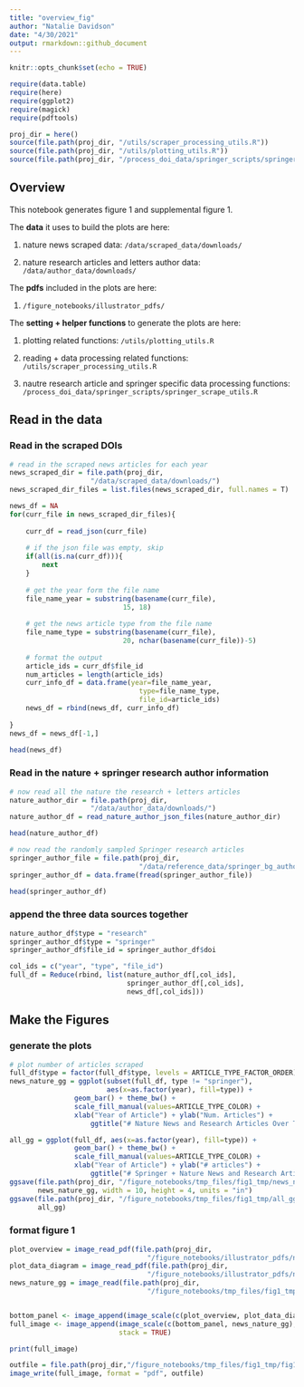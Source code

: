 ```yaml
---
title: "overview_fig"
author: "Natalie Davidson"
date: "4/30/2021"
output: rmarkdown::github_document
---
```


```r
knitr::opts_chunk$set(echo = TRUE)

require(data.table)
require(here)
require(ggplot2)
require(magick)
require(pdftools)

proj_dir = here()
source(file.path(proj_dir, "/utils/scraper_processing_utils.R"))
source(file.path(proj_dir, "/utils/plotting_utils.R"))
source(file.path(proj_dir, "/process_doi_data/springer_scripts/springer_scrape_utils.R"))

```


## Overview

This notebook generates figure 1 and supplemental figure 1.


The **data** it uses to build the plots are here:

1. nature news scraped data: `/data/scraped_data/downloads/`

2. nature research articles and letters author data: `/data/author_data/downloads/`


The **pdfs** included in the plots are here:

1. `/figure_notebooks/illustrator_pdfs/`

The **setting + helper functions** to generate the plots are here:

1. plotting related functions: `/utils/plotting_utils.R`

2. reading + data processing related functions: `/utils/scraper_processing_utils.R`

3. nautre research article and springer specific data processing functions: `/process_doi_data/springer_scripts/springer_scrape_utils.R`




## Read in the data

### Read in the scraped DOIs

```r


# read in the scraped news articles for each year
news_scraped_dir = file.path(proj_dir,
                    "/data/scraped_data/downloads/")
news_scraped_dir_files = list.files(news_scraped_dir, full.names = T)

news_df = NA
for(curr_file in news_scraped_dir_files){
    
    curr_df = read_json(curr_file)
    
    # if the json file was empty, skip
    if(all(is.na(curr_df))){
        next
    }
    
    # get the year form the file name
    file_name_year = substring(basename(curr_file), 
                            15, 18)
    
    # get the news article type from the file name
    file_name_type = substring(basename(curr_file), 
                            20, nchar(basename(curr_file))-5)
    
    # format the output
    article_ids = curr_df$file_id
    num_articles = length(article_ids)
    curr_info_df = data.frame(year=file_name_year, 
                                type=file_name_type, 
                                file_id=article_ids)
    news_df = rbind(news_df, curr_info_df)
    
}
news_df = news_df[-1,]

head(news_df)

```

### Read in the nature + springer research author information

```r

# now read all the nature the research + letters articles
nature_author_dir = file.path(proj_dir,
                    "/data/author_data/downloads/")
nature_author_df = read_nature_author_json_files(nature_author_dir)

head(nature_author_df)

# now read the randomly sampled Springer research articles
springer_author_file = file.path(proj_dir, 
                                "/data/reference_data/springer_bg_author_cache.tsv")
springer_author_df = data.frame(fread(springer_author_file))

head(springer_author_df)


```


### append the three data sources together

```r

nature_author_df$type = "research"
springer_author_df$type = "springer"
springer_author_df$file_id = springer_author_df$doi

col_ids = c("year", "type", "file_id")
full_df = Reduce(rbind, list(nature_author_df[,col_ids], 
                             springer_author_df[,col_ids],
                             news_df[,col_ids]))

```



## Make the Figures

### generate the plots

```r

# plot number of articles scraped
full_df$type = factor(full_df$type, levels = ARTICLE_TYPE_FACTOR_ORDER)
news_nature_gg = ggplot(subset(full_df, type != "springer"), 
                        aes(x=as.factor(year), fill=type)) +
                geom_bar() + theme_bw() +
                scale_fill_manual(values=ARTICLE_TYPE_COLOR) +
                xlab("Year of Article") + ylab("Num. Articles") +
                    ggtitle("# Nature News and Research Articles Over Time")

all_gg = ggplot(full_df, aes(x=as.factor(year), fill=type)) +
                geom_bar() + theme_bw() +
                scale_fill_manual(values=ARTICLE_TYPE_COLOR) +
                xlab("Year of Article") + ylab("# articles") +
                    ggtitle("# Springer + Nature News and Research Articles Over Time")
ggsave(file.path(proj_dir, "/figure_notebooks/tmp_files/fig1_tmp/news_nature_gg.png"),
       news_nature_gg, width = 10, height = 4, units = "in")
ggsave(file.path(proj_dir, "/figure_notebooks/tmp_files/fig1_tmp/all_gg.png"),
       all_gg)

```


### format figure 1

```r

plot_overview = image_read_pdf(file.path(proj_dir,
                                  "/figure_notebooks/illustrator_pdfs/nature_news_ex_fig1a.pdf"))
plot_data_diagram = image_read_pdf(file.path(proj_dir,
                                  "/figure_notebooks/illustrator_pdfs/nature_news_ex_fig1b.pdf"))
news_nature_gg = image_read(file.path(proj_dir,
                                  "/figure_notebooks/tmp_files/fig1_tmp/news_nature_gg.png"))


bottom_panel <- image_append(image_scale(c(plot_overview, plot_data_diagram), 500), stack = FALSE)
full_image <- image_append(image_scale(c(bottom_panel, news_nature_gg),3000), 
                           stack = TRUE)

print(full_image)

outfile = file.path(proj_dir,"/figure_notebooks/tmp_files/fig1_tmp/fig1_main.pdf")
image_write(full_image, format = "pdf", outfile)

```

